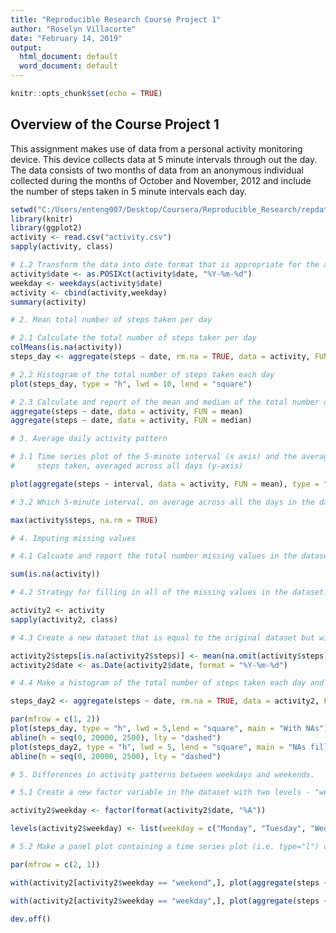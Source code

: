 ---
title: "Reproducible Research Course Project 1"
author: "Roselyn Villacorte"
date: "February 14, 2019"
output:
  html_document: default
  word_document: default
---

```{r setup, include=FALSE}
knitr::opts_chunk$set(echo = TRUE)
```

## Overview of the Course Project 1

This assignment makes use of data from a personal activity monitoring device. This device collects data at 5 minute intervals through out the day. The data consists of two months of data from an anonymous individual collected during the months of October and November, 2012 and include the number of steps taken in 5 minute intervals each day.

```{r echo=TRUE}
setwd("C:/Users/enteng007/Desktop/Coursera/Reproducible_Research/repdata_data_activity")
library(knitr)
library(ggplot2)
activity <- read.csv("activity.csv")
sapply(activity, class)

# 1.2 Transform the data into date format that is appropriate for the analysis
activity$date <- as.POSIXct(activity$date, "%Y-%m-%d")
weekday <- weekdays(activity$date)
activity <- cbind(activity,weekday)
summary(activity)

# 2. Mean total number of steps taken per day

# 2.1 Calculate the total number of steps taker per day
colMeans(is.na(activity))
steps_day <- aggregate(steps ~ date, rm.na = TRUE, data = activity, FUN = sum)

# 2.2 Histogram of the total number of steps taken each day
plot(steps_day, type = "h", lwd = 10, lend = "square")

# 2.3 Calculate and report of the mean and median of the total number of steps taken per day
aggregate(steps ~ date, data = activity, FUN = mean)
aggregate(steps ~ date, data = activity, FUN = median)

# 3. Average daily activity pattern

# 3.1 Time series plot of the 5-minute interval (x axis) and the average number
#     steps taken, averaged across all days (y-axis)

plot(aggregate(steps ~ interval, data = activity, FUN = mean), type = "l")

# 3.2 Which 5-minute interval, on average across all the days in the dataset, contains the maximum number of steps?

max(activity$steps, na.rm = TRUE)

# 4. Imputing missing values

# 4.1 Calcuate and report the total number missing values in the dataset (i.e. the total number of rows with NAs)

sum(is.na(activity))

# 4.2 Strategy for filling in all of the missing values in the dataset. The strategy does not need to be sophisticated. For example, you could use the mean/median for that day, or the mean for that 5-minute interval, etc.

activity2 <- activity
sapply(activity2, class)

# 4.3 Create a new dataset that is equal to the original dataset but with the missing data filled in.

activity2$steps[is.na(activity2$steps)] <- mean(na.omit(activity$steps))
activity2$date <- as.Date(activity2$date, format = "%Y-%m-%d")

# 4.4 Make a histogram of the total number of steps taken each day and Calculate and report the mean and median total number of steps taken per day. 

steps_day2 <- aggregate(steps ~ date, rm.na = TRUE, data = activity2, FUN = sum)

par(mfrow = c(1, 2))
plot(steps_day, type = "h", lwd = 5,lend = "square", main = "With NAs")
abline(h = seq(0, 20000, 2500), lty = "dashed")
plot(steps_day2, type = "h", lwd = 5, lend = "square", main = "NAs filled")
abline(h = seq(0, 20000, 2500), lty = "dashed")

# 5. Differences in activity patterns between weekdays and weekends.

# 5.1 Create a new factor variable in the dataset with two levels - "weekday" and "weekend" indicating whether a given date is a weekday or weekend day.

activity2$weekday <- factor(format(activity2$date, "%A"))

levels(activity2$weekday) <- list(weekday = c("Monday", "Tuesday", "Wednesday", "Thursday", "Friday"), weekend = c("Saturday", "Sunday"))

# 5.2 Make a panel plot containing a time series plot (i.e. type="l") of the 5-minute interval (x-axis) and the average number of steps taken, averaged across all weekday days or weekend days (y-axis). 

par(mfrow = c(2, 1))

with(activity2[activity2$weekday == "weekend",], plot(aggregate(steps ~ interval, FUN = mean), type = "l", main = "Weekends"))

with(activity2[activity2$weekday == "weekday",], plot(aggregate(steps ~ interval, FUN = mean), type = "l", main = "Weekdays"))

dev.off()

```

